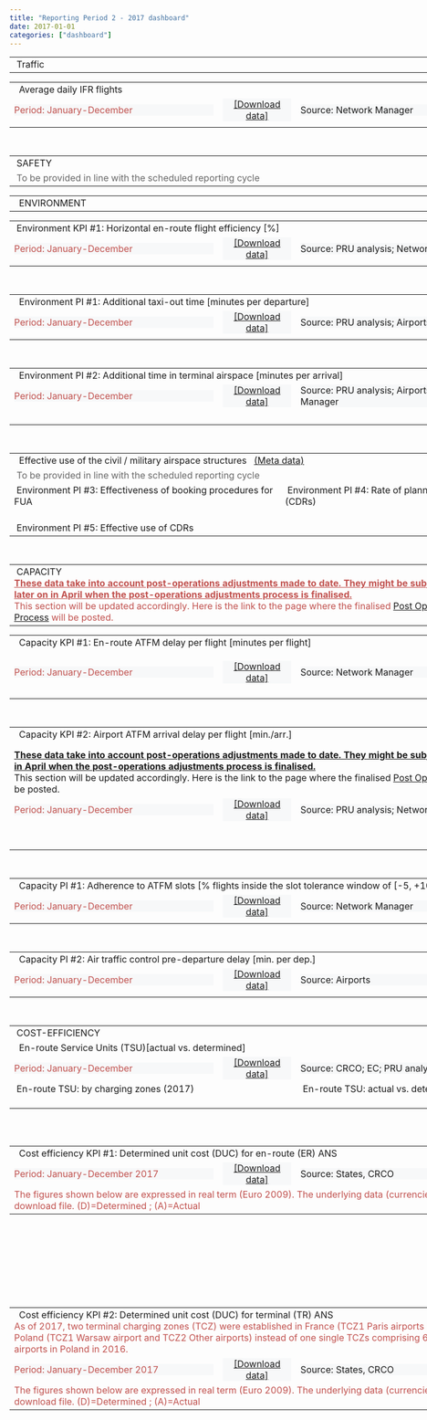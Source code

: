 ```yaml
---
title: "Reporting Period 2 - 2017 dashboard"
date: 2017-01-01
categories: ["dashboard"]
---
```


<script type="text/javascript" src="http://www.google.com/jsapi"></script>
<script type="text/javascript">
// load the visualisation API
google.load('visualization', '1', {
    packages: ['corechart', 'controls']
});
</script>
<script type="text/javascript">
function drawVisualization() {

  // TRAFFIC - ERT FLTS - YY - CHART
    var crt_ertfltsYY = new google.visualization.ChartWrapper({
        chartType: 'ComboChart',
        containerId: 'crt_ertfltsYY',
        dataSourceUrl: 'https://docs.google.com/spreadsheets/d/1irxYqcplRYCCrMR8IuUE-qkcSM-jV_RJxioshC3cxUw/edit?usp=sharing&sheet=ERT_FLTS_YY&range=A5:E10',
        options: {
            width: 450,
            height: 170,
            chartArea: {
                left: 80,
                top: 30,
                width: '60%',
                height: '65%'
            },
            title: 'Average daily IFR flights (EU-wide)',
            titleTextStyle: {
                color: '#1F1F2E',
                fontSize: 12
            },
            legend: 'none',
            series: {
                0: {
                    type: 'bars',
                    color: '#7DD2F2',
                    targetAxisIndex: 0
                },
                1: {
                    type: 'lines',
                    color: '#B89470',
                    lineWidth: 2,
                    pointSize: 7,
                    targetAxisIndex: 1
                }
            },
            vAxes: {
                0: {
                    title: 'Avg. daily IFR flights',
                    titleTextStyle: {
                        color: '#1F1F2E',
                        fontSize: 11
                    },
                    minValue: 0.00,
                    textStyle: {
                        color: '#1F1F2E'
                    }
                },
                1: {
                    title: 'year on year (%)',
                    titleTextStyle: {
                        color: '#1F1F2E',
                        fontSize: 11
                    },
                    maxValue: 0.04,
                    textStyle: {
                        color: '#B89470'
                    }
                }
            }
        },
        view: {
            columns: [0, 3, 4],
            rows: [0, 1, 2, 3, 4]
        }
    });
    crt_ertfltsYY.draw();


  // TRAFFIC - ERT FLTS - MM - CHART
    var crt_ertfltsMM = new google.visualization.ChartWrapper({
        chartType: 'ComboChart',
        containerId: 'crt_ertfltsMM',
        dataSourceUrl: 'https://docs.google.com/spreadsheets/d/1irxYqcplRYCCrMR8IuUE-qkcSM-jV_RJxioshC3cxUw/edit?usp=sharing&sheet=ERT_FLTS_MM&range=A4:I64&tq=where%20I%3D1',
        options: {
            width: 450,
            height: 190,
            chartArea: {
                left: 80,
                top: 30,
                width: '60%',
                height: '60%'
            },
            title: 'Avg. daily IFR flights',
            titleTextStyle: {
                color: 'grey',
                fontSize: 12
            },
            legend: 'none',
            series: {
                0: {
                    type: 'bars',
                    color: '#7DD2F2',
                    targetAxisIndex: 0
                },
                1: {
                    type: 'lines',
                    color: '#B89470',
                    lineWidth: 2,
                    pointSize: 6,
                    targetAxisIndex: 1
                }
            },
            vAxes: {
                0: {
                    title: 'Avg. daily IFR flights',
                    titleTextStyle: {
                        color: '#1F1F2E',
                        fontSize: 11
                    },
                    minValue: 0.00,
                    textStyle: {
                        color: '#1F1F2E'
                    }
                },
                1: {
                    title: 'cum. change vs. prev. year (%)',
                    titleTextStyle: {
                        color: '#1F1F2E',
                        fontSize: 11
                    },
                    maxValue: 0.04,
                    textStyle: {
                        color: '#B89470'
                    }
                }
            }
        },
        view: {
            columns: [2, 6, 7]
        }
    });
    crt_ertfltsMM.draw();


  // TRAFFIC - ERT FLTS - TABLE
    var tbl_ertflts_YY = new google.visualization.ChartWrapper({
        chartType: 'Table',
        containerId: 'tbl_ertflts_YY',
        dataSourceUrl: 'https://docs.google.com/spreadsheets/d/1irxYqcplRYCCrMR8IuUE-qkcSM-jV_RJxioshC3cxUw/edit?usp=sharing&sheet=ERT_FLTS_LOC&range=A5:F15',
        options: {
            allowHtml: false,
            width: 470,
            height: 340
        },
        view: {
            columns: [0, 3, 4, 5]
        }
    });
    tbl_ertflts_YY.draw();


  // ENVIRONMENT - Horizontal flight efficiency - YY - CHART
    var crt_flteffYY = new google.visualization.ChartWrapper({
        chartType: 'ComboChart',
        containerId: 'crt_flteffYY',
        dataSourceUrl: 'https://docs.google.com/spreadsheets/d/1jygi-WIVP1LLVwXsBsSywIioxBb_Pud_HtRvSnCPocU/edit?usp=sharing&sheet=FLT_EFF_YY&range=A5:G10',
        options: {
            width: 450,
            height: 180,
            chartArea: {
                left: 50,
                top: 30,
                width: '55%',
                height: '60%'
            },
            title: 'Horiz. en-route flight efficiency (yearly)',
            titleTextStyle: {
                color: 'grey',
                fontSize: 11
            },
            legend: {
                position: 'right',
                textStyle: {
                    color: 'grey',
                    fontSize: 10
                }
            },
            series: {
                1: {
                    type: 'lines',
                    color: '#5D7CBA',
                    lineWidth: 1,
                    pointSize: 3
                },
                0: {
                    type: 'lines',
                    color: '#5D7CBA',
                    lineWidth: 1,
                    lineDashStyle: [6, 3]
                },
                3: {
                    type: 'lines',
                    color: '#c0504d',
                    lineWidth: 1,
                    pointSize: 4,
                    pointShape: 'diamond',
                },
                2: {
                    type: 'lines',
                    color: '#C0504D',
                    lineWidth: 1,
                    lineDashStyle: [6, 3]
                }
            },
            vAxis: {
                title: 'Inefficiency (%)',
                titleTextStyle: {
                    color: 'grey',
                    fontSize: 10
                },
                minValue: 0.02,
                maxValue: 0.06,
                viewWindow: {
                    min: 0.02,
                    max: 0.06
                },
                format: '0.0%'
            },
            hAxis: {
                title: 'Annual values for the SES-RP2 area',
                titleTextStyle: {
                    color: 'grey',
                    fontSize: 10
                }
            }
        },
        view: {
            columns: [1, 3, 4, 5, 6],
            rows: [0, 1, 2, 3, 4]
        }
    });
    crt_flteffYY.draw();


  // ENVIRONMENT - Horizontal flight efficiency - MM - CHART
    var crt_flteffMM = new google.visualization.ChartWrapper({
        chartType: 'LineChart',
        containerId: 'crt_flteffMM',
        dataSourceUrl: 'https://docs.google.com/spreadsheets/d/1jygi-WIVP1LLVwXsBsSywIioxBb_Pud_HtRvSnCPocU/edit?usp=sharing&sheet=FLT_EFF_MM&range=A5:F65&tq=where%20F%3D1',
        options: {
            width: 450,
            height: 190,
            chartArea: {
                left: 50,
                top: 30,
                width: '55%',
                height: '50%'
            },
            title: 'Horiz. en-route flight efficiency (monthly)',
            titleTextStyle: {
                color: 'grey',
                fontSize: 11
            },
            legend: {
                position: 'right',
                textStyle: {
                    color: 'grey',
                    fontSize: 10
                }
            },
            series: {
                0: {
                    type: 'lines',
                    color: '#c0504d',
                    lineWidth: 1,
                    pointSize: 4,
                    pointShape: 'diamond'
                },
                1: {
                    type: 'lines',
                    color: '#5D7CBA',
                    lineWidth: 1,
                    pointSize: 3
                }
            },
            vAxis: {
                title: 'Inefficiency (%)',
                titleTextStyle: {
                    color: 'grey',
                    fontSize: 10
                },
                minValue: 0.02,
                maxValue: 0.06,
                viewWindow: {
                    min: 0.02,
                    max: 0.06
                },
                format: '0.0%'
            },
            hAxis: {
                title: 'Monthly values for the SES-RP2 area',
                titleTextStyle: {
                    color: 'grey',
                    fontSize: 10
                },
                type: 'string',
                slantedText: true,
                slantedTextAngle: 40,
                textStyle: {
                    fontSize: 11
                }
            }
        },
        view: {
            'columns': [0, 3, 4]
        }
    });
    crt_flteffMM.draw();

  // ENVIRONMENT - Horizontal flight efficiency - TABLE
    var tbl_ert_flteff = new google.visualization.ChartWrapper({
        chartType: 'Table',
        containerId: 'tbl_ert_flteff',
        dataSourceUrl: 'https://docs.google.com/spreadsheets/d/1jygi-WIVP1LLVwXsBsSywIioxBb_Pud_HtRvSnCPocU/edit?usp=sharing&sheet=ERT_FLT_EFF_FAB&range=A5:E15&hl=en_GB',
        options: {
            allowHtml: true,
            width: 470,
            height: 360,
            //style: {fontSize: 9}
        },
        view: {
            columns: [0, 2, 3, 4]
        }
    });
    tbl_ert_flteff.draw();

  // ENVIRONMENT - ASMA DLY - LOC - TABLE
    var tbl_ASMAdly_LOC = new google.visualization.ChartWrapper({
        chartType: 'Table',
        containerId: 'tbl_ASMAdly_LOC',
        dataSourceUrl: 'https://docs.google.com/spreadsheets/d/1FQzn2r-KuHO5WG6RhB6k096fSbkGOvk6yA7diM-YfnA/edit?usp=sharing&sheet=ASMA_LOC&range=A5:F35',
        options: {
            allowHtml: false,
            width: 470,
            height: 280
        },
        view: {
            columns: [0, 5, 1]
        }
    });
    tbl_ASMAdly_LOC.draw();
    // ENVIRONMENT - ASMA DLY - APT - TABLE
    var tbl_ASMAdly_APT = new google.visualization.ChartWrapper({
        chartType: 'Table',
        containerId: 'tbl_ASMAdly_APT',
        dataSourceUrl: 'https://docs.google.com/spreadsheets/d/1FQzn2r-KuHO5WG6RhB6k096fSbkGOvk6yA7diM-YfnA/edit?usp=sharing&sheet=ASMA_APT&range=A5:G180',
        options: {
            allowHtml: false,
            width: 470,
            height: 280
        },
        view: {
            columns: [1, 2, 0, 3]
        }
    });
    tbl_ASMAdly_APT.draw();

  // ENVIRONMENT - TAXI OUT DLY - LOC - TABLE
    var tbl_txdly_LOC = new google.visualization.ChartWrapper({
        chartType: 'Table',
        containerId: 'tbl_txdly_LOC',
        dataSourceUrl: 'https://docs.google.com/spreadsheets/d/1q0a--hK6AK_X5fCzStvvEk32GHNMvbfTkSkaH9_ihbQ/edit?usp=sharing&sheet=TxOut_LOC&range=A5:F35',
        options: {
            allowHtml: false,
            width: 470,
            height: 280
        },
        view: {
            columns: [0, 5, 1]
        }
    });
    tbl_txdly_LOC.draw();
    // ENVIRONMENT - TAXI OUT DLY - APT - TABLE
    var tbl_txdly_APT = new google.visualization.ChartWrapper({
        chartType: 'Table',
        containerId: 'tbl_txdly_APT',
        dataSourceUrl: 'https://docs.google.com/spreadsheets/d/1q0a--hK6AK_X5fCzStvvEk32GHNMvbfTkSkaH9_ihbQ/edit?usp=sharing&sheet=TxOut_APT&range=A5:G180',
        options: {
            allowHtml: false,
            width: 470,
            height: 280
        },
        view: {
            columns: [1, 2, 0, 3]
        }
    });
    tbl_txdly_APT.draw();

  // CAPACITY - En-route ATFM delay - YY - CHART
    var crt_ertdlyYY = new google.visualization.ChartWrapper({
        chartType: 'ComboChart',
        containerId: 'crt_ertdlyYY',
        dataSourceUrl: 'https://docs.google.com/spreadsheets/d/1KjsIaZ5PjsgYbaeS83ZuY3tMh6EdE94shNT547y58H0/edit?usp=sharing&alt=json&sheet=ERT_ATFM_YY&range=A5:F10',
        options: {
            width: 450,
            height: 160,
            chartArea: {
                left: 50,
                top: 30,
                width: '55%',
                height: '60%'
            },
            title: 'En-route ATFM delays (SES RP2 area)',
            titleTextStyle: {
                color: 'grey',
                fontSize: 11
            },
            legend: {
                position: 'right',
                textStyle: {
                    color: 'grey',
                    fontSize: 10
                }
            },
            isStacked: 'true',
            series: {
                1: {
                    type: 'bars',
                    color: '#7DD2F2'
                },
                0: {
                    type: 'lines',
                    color: 'D80032',
                    lineWidth: 0.5,
                    pointSize: 7
                }
            },
            vAxis: {
                title: 'minutes per flight',
                format: '0.00',
                titleTextStyle: {
                    color: 'grey',
                    fontSize: 10
                }
            }
        },
        view: {
            'columns': [0, 4, 1]
        }
    });
    crt_ertdlyYY.draw();

  // CAPACITY - En-route ATFM delay - MM - CHART
    var crt_ertdlyMM = new google.visualization.ChartWrapper({
        chartType: 'ComboChart',
        containerId: 'crt_ertdlyMM',
        dataSourceUrl: 'https://docs.google.com/spreadsheets/d/1KjsIaZ5PjsgYbaeS83ZuY3tMh6EdE94shNT547y58H0/edit?usp=sharing&sheet=ERT_ATFM_MM&range=A5:G65&tq=where%20G%3D1',
        options: {
            width: 450,
            height: 190,
            chartArea: {
                left: 80,
                top: 30,
                width: '60%',
                height: '60%'
            },
            title: 'En-route ATFM delays (SES RP2 Area)',
            titleTextStyle: {
                color: 'grey',
                fontSize: 11
            },
            legend: {
                position: 'right',
                textStyle: {
                    color: 'grey',
                    fontSize: 10
                }
            },
            isStacked: 'true',
            series: {
                0: {
                    type: 'lines',
                    color: '#5D7CBA',
                    lineWidth: 1,
                    pointSize: 6
                },
                1: {
                    type: 'bars',
                    color: '#7DD2F2'
                }
            },
            vAxis: {
                title: 'minutes per flight',
                format: '0.00',
                titleTextStyle: {
                    color: 'grey',
                    fontSize: 10
                }
            }
        },
        view: {
            'columns': [1, 5, 2]
        }
    });
    crt_ertdlyMM.draw();

  // ERT ATFM DLY - YY EU wide - TABLE
    var tbl_ertdly_YYtgt = new google.visualization.ChartWrapper({
        chartType: 'Table',
        containerId: 'tbl_ertdly_YYtgt',
        dataSourceUrl: 'https://docs.google.com/spreadsheets/d/1KjsIaZ5PjsgYbaeS83ZuY3tMh6EdE94shNT547y58H0/edit?usp=sharing&sheet=ERT_ATFM_LOC&range=A5:F15&hl=en_GB',
        options: {
            allowHtml: false,
            width: 470,
            height: 280
        },
        view: {
            columns: [0, 1, 4, 5]
        }
    });
    tbl_ertdly_YYtgt.draw();

  // CAPACITY - Airport ATFM arrival delay - YY - CHART
    var crt_aptATFMsesYY = new google.visualization.ChartWrapper({
        chartType: 'ComboChart',
        containerId: 'crt_aptATFMsesYY',
        dataSourceUrl: 'https://docs.google.com/spreadsheets/d/1B7Z0zh1I1ghhK6WwN_YfeWA5rRFlTbFVZgeGr2_mw7M/edit?usp=sharing&sheet=APT_ATFM_SES_YY&range=A5:D10',
        options: {
            width: 450,
            height: 190,
            chartArea: {
                left: 80,
                top: 30,
                width: '60%',
                height: '60%'
            },
            title: 'Airport ATFM arrival delays (SES-RP2 airports)',
            titleTextStyle: {
                color: 'grey',
                fontSize: 11
            },
            legend: {
                position: 'right',
                textStyle: {
                    color: 'grey',
                    fontSize: 10
                }
            },
            isStacked: 'true',
            seriesType: 'bars',
            colors: ['#7DD2F2'],
            vAxis: {
                title: 'minutes per arrival',
                format: '0.00',
                titleTextStyle: {
                    color: 'grey',
                    fontSize: 10
                }
            }
        },
        view: {
            columns: [0, 1],
            rows: [0, 1, 2, 3, 4]
        }
    });
    crt_aptATFMsesYY.draw();

  // CAPACITY - Airport ATFM arrival delay - MM - CHART
    var crt_aptATFMsesMM = new google.visualization.ChartWrapper({
        chartType: 'ComboChart',
        containerId: 'crt_aptATFMsesMM',
        dataSourceUrl: 'https://docs.google.com/spreadsheets/d/1B7Z0zh1I1ghhK6WwN_YfeWA5rRFlTbFVZgeGr2_mw7M/edit?usp=sharing&sheet=APT_ATFM_SES_MM&range=A5:G65&tq=where%20G%3D1',
        options: {
            width: 450,
            height: 190,
            chartArea: {
                left: 80,
                top: 30,
                width: '60%',
                height: '60%'
            },
            title: 'Airport arr. ATFM delays (SES-RP2 airports)',
            titleTextStyle: {
                color: 'grey',
                fontSize: 11
            },
            legend: {
                position: 'right',
                textStyle: {
                    color: 'grey',
                    fontSize: 10
                }
            },
            isStacked: 'true',
            series: {
                0: {
                    type: 'lines',
                    color: '#5D7CBA',
                    lineWidth: 1,
                    pointSize: 6
                },
                1: {
                    type: 'bars',
                    color: '#7DD2F2'
                }
            },
            vAxis: {
                title: 'minutes per arrival',
                format: '0.00',
                titleTextStyle: {
                    color: 'grey',
                    fontSize: 10
                }
            }
        },
        view: {
            'columns': [1, 5, 2]
        }
    });
    crt_aptATFMsesMM.draw();

  // CAPACITY - Airport ATFM arrival delay - LOC - TABLE
    var tbl_aptATFM_LOC = new google.visualization.ChartWrapper({
        chartType: 'Table',
        containerId: 'tbl_aptATFM_LOC',
        dataSourceUrl: 'https://docs.google.com/spreadsheets/d/1B7Z0zh1I1ghhK6WwN_YfeWA5rRFlTbFVZgeGr2_mw7M/edit?usp=sharing&sheet=APT_ATFM_LOC&range=A5:G35',
        options: {
            allowHtml: true,
            width: 470,
            height: 280
        },
        view: {
            columns: [0, 1, 2, 3, 4]
        }
    });
    tbl_aptATFM_LOC.draw();

  // CAPACITY - Airport ATFM arrival delay - APT - TABLE
    var tbl_aptATFM_APT = new google.visualization.ChartWrapper({
        chartType: 'Table',
        containerId: 'tbl_aptATFM_APT',
        dataSourceUrl: 'https://docs.google.com/spreadsheets/d/1B7Z0zh1I1ghhK6WwN_YfeWA5rRFlTbFVZgeGr2_mw7M/edit?usp=sharing&sheet=APT_ATFM_APT&range=A5:F180',
        options: {
            allowHtml: true,
            width: 470,
            height: 280
        },
        view: {
            columns: [1, 2, 0, 3]
        }
    });
    tbl_aptATFM_APT.draw();

  // CAPACITY - Airport ATFM slot adherence LOC - TABLE
    var tbl_aptATFMADH_LOC = new google.visualization.ChartWrapper({
        chartType: 'Table',
        containerId: 'tbl_aptATFMADH_LOC',
        dataSourceUrl: 'https://docs.google.com/spreadsheets/d/1rCprGOBrpqwD8SSsV5buVCOmtkpURwFgS5cnC1gqENE/edit?usp=sharing&sheet=APT_ATFM_ADH_LOC&range=A5:B35',
        options: {
            allowHtml: true,
            width: 470,
            height: 280
        },
        view: {
            columns: [0, 1]
        }
    });
    tbl_aptATFMADH_LOC.draw();

  // CAPACITY - Airport ATFM slot adherence APT - TABLE
    var tbl_aptATFMADH_APT = new google.visualization.ChartWrapper({
        chartType: 'Table',
        containerId: 'tbl_aptATFMADH_APT',
        dataSourceUrl: 'https://docs.google.com/spreadsheets/d/1rCprGOBrpqwD8SSsV5buVCOmtkpURwFgS5cnC1gqENE/edit?usp=sharing&sheet=APT_ATFM_ADH_APT&range=A5:D180',
        options: {
            allowHtml: true,
            width: 470,
            height: 280
        },
        view: {
            columns: [1, 2, 0, 3]
        }
    });
    tbl_aptATFMADH_APT.draw();

  // CAPACITY - Airport ATC pre-departure LOC - TABLE
    var tbl_aptATC_LOC = new google.visualization.ChartWrapper({
        chartType: 'Table',
        containerId: 'tbl_aptATC_LOC',
        dataSourceUrl: 'https://docs.google.com/spreadsheets/d/12f_aNGxMAQAMKpPHaUVGZkNgc1L6e4t7zTeug19j8kU/edit?usp=sharing&sheet=APT_ATC_PRE_LOC&range=A5:E35',
        options: {
            allowHtml: true,
            width: 470,
            height: 280
        },
        view: {
            columns: [0, 4, 1]
        }
    });
    tbl_aptATC_LOC.draw();

  // CAPACITY - Airport ATC pre-departure APT - TABLE
    var tbl_aptATC_APT = new google.visualization.ChartWrapper({
        chartType: 'Table',
        containerId: 'tbl_aptATC_APT',
        dataSourceUrl: 'https://docs.google.com/spreadsheets/d/12f_aNGxMAQAMKpPHaUVGZkNgc1L6e4t7zTeug19j8kU/edit?usp=sharing&sheet=APT_ATC_PRE_APT&range=A5:F180',
        options: {
            allowHtml: true,
            width: 470,
            height: 280
        },
        view: {
            columns: [1, 2, 0, 3]
        }
    });
    tbl_aptATC_APT.draw();

  // ERT SU - TABLE
    var tbl_ertSU = new google.visualization.ChartWrapper({
        chartType: 'Table',
        containerId: 'tbl_ertSU',
        dataSourceUrl: 'https://docs.google.com/spreadsheets/d/1BUqYI3us2fMQ089B4E1D_CAoVyodDPasr1ZwmCgy19o/edit?usp=sharing&sheet=ERT_SU_CZ&range=A5:I36',
        options: {
            allowHtml: true,
            width: 470,
            height: 400
        },
        view: {
            columns: [0, 3, 6, 8, 5]
        }
    });
    tbl_ertSU.draw();

  // ERT SU - YY - CHART vs target - [EU_YY]
    var crt_ertSUYYvstgt = new google.visualization.ChartWrapper({
        chartType: 'ComboChart',
        containerId: 'crt_ertSUYYvstgt',
        dataSourceUrl: 'https://docs.google.com/spreadsheets/d/1BUqYI3us2fMQ089B4E1D_CAoVyodDPasr1ZwmCgy19o/edit?usp=sharing&sheet=ERT_SU_CZ&range=A5:I36',
        options: {
            width: 475,
            height: 400,
            chartArea: {
                left: 55,
                top: 30,
                width: '80%',
                height: '50%'
            },
            titleTextStyle: {
                color: 'grey',
                fontSize: 12
            },
            legend: {
                position: 'bottom',
                textStyle: {
                    color: 'grey',
                    fontSize: 10
                }
            },
            series: {
                0: {
                    type: 'bars',
                    color: '#7DD2F2'
                }
            },
            vAxis: {
                title: 'actual vs. determined ERT SU',
                format: '0%',
                viewWindow: {
                    min: -0.05,
                    max: 0.25
                },
                textStyle: {
                    color: 'grey',
                    fontSize: 11
                },
                titleTextStyle: {
                    color: 'grey',
                    fontSize: 10
                }
            },
            hAxis: {
                slantedTextAngle: 90,
                textStyle: {
                    color: 'grey',
                    fontSize: 10
                }
            }
        },
        view: {
            'columns': [0, 8]
        }
    });
    crt_ertSUYYvstgt.draw();


 // ER CEF - STATE - TABLE
    var tbl_ertcef_state = new google.visualization.ChartWrapper({
        chartType: 'Table',
        containerId: 'tbl_ertcef_state',
        dataSourceUrl: 'https://docs.google.com/spreadsheets/d/1sLZs7-p6Dkd0ojG0BWWf2z5JvN5Bj6rYK4r4jwSyW0o/edit?usp=sharing&sheet=ERT_CEF_STATE&range=A2:AJ32&hl=en_GB',
        options: {
            allowHtml: true,
            width: 950,
            height: 280
        },
        view: {columns: [0, 29, 30,31,33,34,35]}
    });
    tbl_ertcef_state.draw();

 // ER CEF - FAB - TABLE
    var tbl_ertcef_fab = new google.visualization.ChartWrapper({
        chartType: 'Table',
        containerId: 'tbl_ertcef_fab',
        dataSourceUrl: 'https://docs.google.com/spreadsheets/d/1sLZs7-p6Dkd0ojG0BWWf2z5JvN5Bj6rYK4r4jwSyW0o/edit?usp=sharing&sheet=ERT_CEF_FAB&range=A2:N11&hl=en_GB',
        options: {
            allowHtml: true,
            width: 950,
            height: 270
        },
        view: {columns: [0, 7, 8, 9,11,12,13]}
    });
    tbl_ertcef_fab.draw();

 // TRM CEF - TCZ - TABLE
    var tbl_trcef_state = new google.visualization.ChartWrapper({
        chartType: 'Table',
        containerId: 'tbl_trcef_state',
        dataSourceUrl: 'https://docs.google.com/spreadsheets/d/133Rt4K9bHWXj1Mj1an4fACbDQVWAFGuuQHwAgkxa81U/edit?usp=sharing&sheet=TRM_CEF_STATE&range=A2:AJ37&hl=en_GB',
        options: {
            allowHtml: true,
            width: 950,
            height: 280
        },
        view: {columns: [0, 29, 30,31,33,34,35]}
    });
    tbl_trcef_state.draw();

 // TRM CEF - FAB - TABLE
    var tbl_trcef_fab = new google.visualization.ChartWrapper({
        chartType: 'Table',
        containerId: 'tbl_trcef_fab',
        dataSourceUrl: 'https://docs.google.com/spreadsheets/d/133Rt4K9bHWXj1Mj1an4fACbDQVWAFGuuQHwAgkxa81U/edit?usp=sharing&sheet=TRM_CEF_FAB&range=A2:N11&hl=en_GB',
        options: {
            allowHtml: true,
            width: 950,
            height: 270
        },
        view: {columns: [0, 7, 8, 9,11,12,13]}
    });
    tbl_trcef_fab.draw();

}
google.setOnLoadCallback(drawVisualization)
</script>

<table style="text-align: left; width: 950px;" border="0" cellpadding="2" cellspacing="2">
<tbody>
<tr>
<td colspan="2" rowspan="1" style="width: 950px">
<div class="head2">&nbsp;Traffic</div>
</td>
</tr>
<table style="width: 950px;" border="0" cellpadding="1" cellspacing="1">
<tbody>
<tr>
<td colspan="4" rowspan="1">
<div class="head3">&nbsp; Average daily IFR flights</div>
</td>
</tr>
<tr>
<td>
<div style="width: 350px; text-align: left; background-color:#f7f8f9; vertical-align: top;"> <span style="color:#C0504D;">
Period: January-December</span></div>
</td>
<td>
<div style="width: 120px; text-align: center; background-color:#f7f8f9; vertical-align: top;"><span style="color: rgb(102, 102, 102);">
<a href="https://docs.google.com/spreadsheets/d/1irxYqcplRYCCrMR8IuUE-qkcSM-jV_RJxioshC3cxUw/edit?usp=sharing&hl=en_GB" target="_blank">[Download data]</a>
</span></div>
</td>
<td>
<div style="width: 350px; text-align: left; background-color:#f7f8f9; vertical-align: top;">
Source: Network Manager</div>
</td>
<td>
<div style="width: 120px; text-align: center; background-color:#f7f8f9; vertical-align: top;"> <span style="color: rgb(102, 102, 102);">
<a href="http://prudata.webfactional.com/wiki/index.php/Minutes_of_en_route_ATFM_delay_per_flight" target="_blank">[Meta data]</a>
</span></div>
</td>
</tr>
<tr>
<td colspan="2" rowspan="1" style="width: 475px; vertical-align: top;">
<div style="float: left;" id="crt_ertfltsYY"></div>
<div style="float: left;" id="crt_ertfltsMM"></div>
<td colspan="2" rowspan="1" style="width: 475px; vertical-align: top;">
<div style="float: top;" id="tbl_ertflts_YY"></div>
</tr>
</tbody>
</table>
<br>
</tbody>
</table>
<table style="text-align: left; width: 950px;" border="0" cellpadding="2" cellspacing="2">
<tbody>
<tr>
<td colspan="4" rowspan="1" style="width: 950px">
<div class="head2">&nbsp;SAFETY</div>
</td>
</tr>
<tr>
<td colspan="4" rowspan="1" style="width: 950px">
<div style="text-align: left; vertical-align: top;"><span style="color: rgb(102, 102, 102);">&nbsp;To be provided in line with the scheduled reporting cycle</span></div>
</td>
</tr>
</tbody>
</table>
<table style="text-align: left; width: 950px;" border="0" cellpadding="2" cellspacing="2">
<tbody>
<tr>
<td colspan="4" rowspan="1" style="width: 950px">
<div class="head2">&nbsp; ENVIRONMENT</div>
</td>
</tr>
<table style="width: 950px;" border="0" cellpadding="1" cellspacing="1">
<tbody>
<tr>
<td colspan="4" rowspan="1">
<div class="head3">&nbsp;Environment KPI #1: Horizontal en-route flight efficiency [%]</div>
</td>
</tr>
<tr>
<td>
<div style="width: 350px; text-align: left; background-color:#f7f8f9; vertical-align: top;"> <span style="color:#C0504D;">
Period: January-December</span></div>
</td>
<td>
<div style="width: 120px; text-align: center; background-color:#f7f8f9; vertical-align: top;"><span style="color: rgb(102, 102, 102);">
<a href="https://docs.google.com/spreadsheets/d/1jygi-WIVP1LLVwXsBsSywIioxBb_Pud_HtRvSnCPocU/edit?usp=sharing&hl=en_GB" target="_blank">[Download data]</a>
</span></div>
</td>
<td>
<div style="width: 350px; text-align: left; background-color:#f7f8f9; vertical-align: top;">
Source: PRU analysis; Network Manager</div>
</td>
<td>
<div style="width: 120px; text-align: center; background-color:#f7f8f9; vertical-align: top;"> <span style="color: rgb(102, 102, 102);">
<a href="http://prudata.webfactional.com/wiki/index.php/Average_horizontal_en-route_inefficiency" target="_blank">[Meta data]</a>
</span></div>
</td>
</tr>
<tr>
<td colspan="2" rowspan="1" style="width: 475px; vertical-align: top;">
<div style="float: left;" id="crt_flteffYY"></div>
<div style="float: left;" id="crt_flteffMM"></div>
<td colspan="2" rowspan="1" style="width: 475px; vertical-align: top;">
<div style="float: top;" id="tbl_ert_flteff"></div>
</tr>
</tbody>
</table>
<br>
<table style="width: 950px;" border="0" cellpadding="1" cellspacing="1">
<tbody>
<tr>
<td colspan="4" rowspan="1">
<div class="head3">&nbsp; Environment PI #1: Additional taxi-out time [minutes per departure]</div>
<span style="color:#C0504D;"></span>
</td>
</tr>
<tr>
<td>
<div style="width: 350px; text-align: left; background-color:#f7f8f9; vertical-align: top;"> <span style="color:#C0504D;">
Period: January-December</span></div>
</td>
<td>
<div style="width: 120px; text-align: center; background-color:#f7f8f9; vertical-align: top;"><span style="color: rgb(102, 102, 102);">
<a href="https://docs.google.com/spreadsheets/d/1q0a--hK6AK_X5fCzStvvEk32GHNMvbfTkSkaH9_ihbQ/edit?usp=sharing&hl=en_GB" target="_blank">[Download data]</a>
</span></div>
</td>
<td>
<div style="width: 350px; text-align: left; background-color:#f7f8f9; vertical-align: top;">
Source: PRU analysis; Airports</div>
</td>
<td>
<div style="width: 120px; text-align: center; background-color:#f7f8f9; vertical-align: top;"> <span style="color: rgb(102, 102, 102);">
<a href="http://prudata.webfactional.com/wiki/index.php/Additional_time_in_taxi-out_phase" target="_blank">[Meta data]</a>
</span></div>
</td>
</tr>
<tr>
<td colspan="2" rowspan="1" style="width: 475px; vertical-align: top;">
<div style="float: top;" id="tbl_txdly_LOC"></div>
<td colspan="2" rowspan="1" style="width: 475px; vertical-align: top;">
<div style="float: top;" id="tbl_txdly_APT"></div>
</td>
</tr>
</tbody>
</table>
<br>
<table style="width: 950px;" border="0" cellpadding="1" cellspacing="1">
<tbody>
<tr>
<td colspan="4" rowspan="1">
<div class="head3">&nbsp; Environment PI #2: Additional time in terminal airspace [minutes per arrival]</div>
<span style="color:#C0504D;"></span>
</td>
</tr>
<tr>

<td>
<div style="width: 350px; text-align: left; background-color:#f7f8f9; vertical-align: top;"> <span style="color:#C0504D;">
Period: January-December</span></div>
</td>
<td>
<div style="width: 120px; text-align: center; background-color:#f7f8f9; vertical-align: top;"><span style="color: rgb(102, 102, 102);">
<a href="https://docs.google.com/spreadsheets/d/1FQzn2r-KuHO5WG6RhB6k096fSbkGOvk6yA7diM-YfnA/edit?usp=sharing&hl=en_GB" target="_blank">[Download data]</a>
</span></div>
</td>
<td>
<div style="width: 350px; text-align: left; background-color:#f7f8f9; vertical-align: top;">
Source: PRU analysis; Airports; Network Manager</div>
</td>
<td>
<div style="width: 120px; text-align: center; background-color:#f7f8f9; vertical-align: top;"> <span style="color: rgb(102, 102, 102);">
<a href="http://prudata.webfactional.com/wiki/index.php/Arrival_sequencing_and_metering_area_%28ASMA%29_additional_time" target="_blank">[Meta data]</a>
</span></div>
</td>
</tr>
<tr>
<td colspan="2" rowspan="1" style="width: 475px; vertical-align: top;">
<div style="float: top;" id="tbl_ASMAdly_LOC"></div>
<br> </td>
<td colspan="2" rowspan="1" style="width: 475px; vertical-align: top;">
<div style="float: top" id="tbl_ASMAdly_APT"></div>
<br> </td>
</tr>
</tbody>
</table>
<br>
<table style="width: 950px;" border="0" cellpadding="1" cellspacing="1">
<tbody>
<tr>
<td colspan="4" rowspan="1">
<div class="head3">&nbsp; Effective use of the civil / military airspace structures&nbsp;&nbsp;
<a href="http://prudata.webfactional.com/wiki/index.php/Effective_use_of_the_civil_/_military_airspace_structures" target="_blank">(Meta data)</a></div>
</td>
</tr>
<tr>
<td colspan="4" rowspan="1" style="width: 950px">
<div style="text-align: left; vertical-align: top;"><span style="color: rgb(102, 102, 102);">&nbsp;To be provided in line with the scheduled reporting cycle</span></div>
</td>
</tr>
<tr>
<td colspan="2" rowspan="1" style="width: 475px; vertical-align: top;">
<div class="head4">&nbsp;Environment PI #3: Effectiveness of booking procedures for FUA</div>
<div style="text-align: left; vertical-align: top;">
<span style="color: rgb(102, 102, 102);"> </span></div>
<td colspan="2" rowspan="1" style="width: 475px; vertical-align: top;">
<div class="head4">&nbsp;Environment PI #4: Rate of planning of conditional routes (CDRs)</div>
<div style="text-align: left; vertical-align: top;">
<span style="color: rgb(102, 102, 102);"><br>
</span></div>
</tr>
<tr>
<td colspan="2" rowspan="1" style="width: 475px; vertical-align: top;">
<div class="head4">&nbsp;Environment PI #5: Effective use of CDRs</div>
<div style="text-align: left; vertical-align: top;">
<span style="color: rgb(102, 102, 102);"> </span></div>
<td colspan="2" rowspan="1" style="width: 475px; vertical-align: top;">
<div class="head4"></div>
<div style="text-align: left; vertical-align: top;">
<span style="color: rgb(102, 102, 102);"><br>
</span></div>
</tr>
</tbody>
</table>
<br>
</tbody>
</table>
<table style="text-align: left; width: 950px;" border="0" cellpadding="2" cellspacing="2">
<tbody>
<tr>
<td colspan="4" rowspan="1" style="width: 950px">
<div class="head2">&nbsp;CAPACITY</div>
<span style="color:#C0504D;"><b><u>These data take into account post-operations adjustments made to date. They might be subject to further revisions later on in April when the post-operations adjustments process is finalised.</b></u> <br>This section will be updated accordingly. Here is the link to the page where the finalised <a href="http://www.eurocontrol.int/publications/post-operations-performance-adjustment-process" target="_blank">Post Operations Adjustment Process</a> will be posted.
</span>
</td>
</tr>
<table style="width: 950px;" border="0" cellpadding="1" cellspacing="1">
<tbody>
<tr>
<td colspan="4" rowspan="1">
<div class="head3">&nbsp; Capacity KPI #1: En-route ATFM delay per flight [minutes per flight]</div>
</div>
</td>
</tr>
<tr>
<td>
<div style="width: 350px; text-align: left; background-color:#f7f8f9; vertical-align: top;"> <span style="color:#C0504D;">
Period: January-December</span></div>
</td>
<td>
<div style="width: 120px; text-align: center; background-color:#f7f8f9; vertical-align: top;"><span style="color: rgb(102, 102, 102);">
<a href="https://docs.google.com/spreadsheets/d/1KjsIaZ5PjsgYbaeS83ZuY3tMh6EdE94shNT547y58H0/edit?usp=sharing&hl=en_GB" target="_blank">[Download data]</a>

</span></div>
</td>
<td>
<div style="width: 350px; text-align: left; background-color:#f7f8f9; vertical-align: top;">
Source: Network Manager</div>
</td>
<td>
<div style="width: 120px; text-align: center; background-color:#f7f8f9; vertical-align: top;"> <span style="color: rgb(102, 102, 102);">
<a href="http://prudata.webfactional.com/wiki/index.php/Minutes_of_en-route_ATFM_delay_per_flight" target="_blank">[Meta data]</a>
</span></div>
</td>
</tr>
<tr>
<td colspan="2" rowspan="1" style="width: 475px; vertical-align: top;">
<div style="float: left;" id="crt_ertdlyYY"></div>
<div style="float: left;" id="crt_ertdlyMM"></div>
<td colspan="2" rowspan="1" style="width: 475px; vertical-align: top;">
<div style="float: top;" id="tbl_ertdly_YYtgt"></div>
</tr>
</tbody>
</table>
<br>
<table style="width: 950px;" border="0" cellpadding="1" cellspacing="1">
<tbody>
<tr>
<td colspan="4" rowspan="1">
<div class="head3">&nbsp; Capacity KPI #2: Airport ATFM arrival delay per flight [min./arr.]</div>
<span style="color:#C0504D;"><b><u>

These data take into account post-operations adjustments made to date. They might be subject to further revisions later on in April when the post-operations adjustments process is finalised.</b></u> <br>This section will be updated accordingly. Here is the link to the page where the finalised <a href="http://www.eurocontrol.int/publications/post-operations-performance-adjustment-process" target="_blank">Post Operations Adjustment Process</a> will be posted.
</span>
</td>
</tr>
<tr>
<td>
<div style="width: 350px; text-align: left; background-color:#f7f8f9; vertical-align: top;"> <span style="color:#C0504D;">
Period: January-December</span></div>
</td>
<td>
<div style="width: 120px; text-align: center; background-color:#f7f8f9; vertical-align: top;"><span style="color: rgb(102, 102, 102);">
<a href="https://docs.google.com/spreadsheets/d/1B7Z0zh1I1ghhK6WwN_YfeWA5rRFlTbFVZgeGr2_mw7M/edit?usp=sharing&hl=en_GB" target="_blank">[Download data]</a>
</span></div>
</td>
<td>
<div style="width: 350px; text-align: left; background-color:#f7f8f9; vertical-align: top;">
Source: PRU analysis; Network Manager</div>
</td>
<td>
<div style="width: 120px; text-align: center; background-color:#f7f8f9; vertical-align: top;"> <span style="color: rgb(102, 102, 102);">
<a href="http://prudata.webfactional.com/wiki/index.php/Airport_ATFM_delay" target="_blank">[Meta data]</a>
</span></div>
</td>
</tr>
<tr>
<td colspan="2" rowspan="1" style="width: 475px; vertical-align: top;">
<div style="float: left;" id="crt_aptATFMsesYY"></div>
<br>
<br>
<div style="float: top;" id="tbl_aptATFM_LOC"></div>
<td colspan="2" rowspan="1" style="width: 475px; vertical-align: top;">
<div style="float: left;" id="crt_aptATFMsesMM"></div>
<br>
<br>
<div style="float: top;" id="tbl_aptATFM_APT"></div>
</tr>
</tbody>
</table>
<br>
<table style="width: 950px;" border="0" cellpadding="1" cellspacing="1">
<tbody>
<tr>
<td colspan="4" rowspan="1">
<div class="head3">&nbsp; Capacity PI #1: Adherence to ATFM slots [% flights inside the slot tolerance window of [-5, +10 min.]]</div>
</td>
</tr>
<tr>
<td>
<div style="width: 350px; text-align: left; background-color:#f7f8f9; vertical-align: top;"> <span style="color:#C0504D;">
Period: January-December</span></div>
</td>
<td>
<div style="width: 120px; text-align: center; background-color:#f7f8f9; vertical-align: top;"><span style="color: rgb(102, 102, 102);">
<a href="https://docs.google.com/spreadsheets/d/1rCprGOBrpqwD8SSsV5buVCOmtkpURwFgS5cnC1gqENE/edit?usp=sharing&hl=en_GB" target="_blank">[Download data]</a>
</span></div>
</td>
<td>
<div style="width: 350px; text-align: left; background-color:#f7f8f9; vertical-align: top;">
Source: Network Manager</div>
</td>
<td>
<div style="width: 120px; text-align: center; background-color:#f7f8f9; vertical-align: top;"> <span style="color: rgb(102, 102, 102);">
<a href="http://prudata.webfactional.com/wiki/index.php/ATFM_slot_adherence" target="_blank">[Meta data]</a>
</span></div>
</td>
</tr>
<tr>
<td colspan="2" rowspan="1" style="width: 475px; vertical-align: top;">
<div style="float: top;" id="tbl_aptATFMADH_LOC"></div>
<td colspan="2" rowspan="1" style="width: 475px; vertical-align: top;">
<div style="float: top;" id="tbl_aptATFMADH_APT"></div>
</tr>
</tbody>
</table>
<br>
<table style="width: 950px;" border="0" cellpadding="1" cellspacing="1">
<tbody>
<tr>
<td colspan="4" rowspan="1">
<div class="head3">&nbsp; Capacity PI #2: Air traffic control pre-departure delay [min. per dep.]</div>
</td>
</tr>
<tr>
<td>
<div style="width: 350px; text-align: left; background-color:#f7f8f9; vertical-align: top;"> <span style="color:#C0504D;">
Period: January-December</span></div>
</td>
<td>
<div style="width: 120px; text-align: center; background-color:#f7f8f9; vertical-align: top;"><span style="color: rgb(102, 102, 102);">
<a href="https://docs.google.com/spreadsheets/d/12f_aNGxMAQAMKpPHaUVGZkNgc1L6e4t7zTeug19j8kU/edit?usp=sharing&hl=en_GB" target="_blank">[Download data]</a>
</span></div>
</td>
<td>
<div style="width: 350px; text-align: left; background-color:#f7f8f9; vertical-align: top;">
Source: Airports</div>
</td>
<td>
<div style="width: 120px; text-align: center; background-color:#f7f8f9; vertical-align: top;"> <span style="color: rgb(102, 102, 102);">
<a href="http://prudata.webfactional.com/wiki/index.php/ATC_pre-departure_delay" target="_blank">[Meta data]</a>
</span></div>
</td>
</tr>
<tr>
<td colspan="2" rowspan="1" style="width: 475px; vertical-align: top;">
<div style="float: top;" id="tbl_aptATC_LOC"></div>
</td>
<td colspan="2" rowspan="1" style="width: 475px; vertical-align: top;">
<div style="float: top;" id="tbl_aptATC_APT"></div>
</td>
</tr>
</tbody>
</table>
<br>
</table>
<table style="text-align: left; width: 950px;" border="0" cellpadding="2" cellspacing="2">
<tbody>
<tr>
<td colspan="4" rowspan="1" style="width: 950px">
<div class="head2">&nbsp;COST-EFFICIENCY</div>
</td>
<tr>
<td colspan="4" rowspan="1">
<div class="head3">&nbsp; En-route Service Units (TSU)[actual vs. determined]</div>
</td>
</tr>
<tr>
<td>
<div style="width: 350px; text-align: left; background-color:#f7f8f9; vertical-align: top;"> <span style="color:#C0504D;">
Period: January-December</span></div>
</td>
<td>
<div style="width: 120px; text-align: center; background-color:#f7f8f9; vertical-align: top;"><span style="color: rgb(102, 102, 102);">
<a href="https://docs.google.com/spreadsheets/d/1BUqYI3us2fMQ089B4E1D_CAoVyodDPasr1ZwmCgy19o/edit?usp=sharing" target="_blank">[Download data]</a>
</span></div>
</td>
<td>
<div style="width: 350px; text-align: left; background-color:#f7f8f9; vertical-align: top;">
Source: CRCO; EC; PRU analysis </div>
</td>
<td>
<div style="width: 120px; text-align: center; background-color:#f7f8f9; vertical-align: top;"> <span style="color: rgb(102, 102, 102);">
</span></div>
</td>
</tr>
<tr>
<td colspan="2" rowspan="1" style="width: 475px, text-align: center; vertical-align: top; ">
<div class="head4">&nbsp;En-route TSU: by charging zones (2017)</div>
<div style="text-align: left; vertical-align: top;">
<div style="float: top;" id="tbl_ertSU"></div>
<br>
</td>
<td colspan="2" rowspan="1" style="width: 475px, text-align: center; vertical-align: top; ">
<div class="head4">&nbsp;En-route TSU: actual vs. determined (2017)</div>
<div style="text-align: left; vertical-align: top;">
<div style="float: top;" id="crt_ertSUYYvstgt"></div>
</td>
</tr>
</tbody>
</table>

<table style="text-align: left; width: 950px;" border="0" cellpadding="2" cellspacing="2">
<tbody>
<table style="width: 950px;" border="0" cellpadding="1" cellspacing="1">
<tbody>
<tr>
<td colspan="4" rowspan="1">
<div class="head3">&nbsp; Cost efficiency KPI #1: Determined unit cost (DUC) for en-route (ER) ANS</div>
</td>
</tr>
<tr>
<td>
<div style="width: 350px; text-align: left; background-color:#f7f8f9; vertical-align: top;"> <span style="color:#C0504D;">
Period: January-December 2017</span></div>
</td>
<td>

<div style="width: 120px; text-align: center; background-color:#f7f8f9; vertical-align: top;"><span style="color: rgb(102, 102, 102);">
<a href="https://docs.google.com/spreadsheets/d/1sLZs7-p6Dkd0ojG0BWWf2z5JvN5Bj6rYK4r4jwSyW0o/edit?usp=sharing&hl=en_GB" target="_blank">[Download data]</a>
</span></div>
</td>
<td>
<div style="width: 350px; text-align: left; background-color:#f7f8f9; vertical-align: top;">
Source: States, CRCO</div>
</td>
<td>
<div style="width: 120px; text-align: center; background-color:#f7f8f9; vertical-align: top;"> <span style="color: rgb(102, 102, 102);">
<a href="http://prudata.webfactional.com/wiki/index.php/RP2_(2015-2019)" target="_blank">[Meta data]</a>
</span></div>
</td>
</tr>
<br>
<tr>
<td colspan="4" rowspan="1" style="width: 950px">
<span style="color:#C0504D;">The figures shown below are expressed in real term (Euro 2009). The underlying data (currencies, etc.) are available in the download file.
(D)=Determined ; (A)=Actual
</span>
</td>
</tr>
</tbody>
</table>
<br>
<tr>
<td colspan="1" rowspan="1" style="width: 950px; vertical-align: top;">
<div id="tbl_ertcef_state"></div>
</td>
<br>
</tr>
<br>
<tr>
<td colspan="1" rowspan="1" style="width: 950px; vertical-align: top;">
<div id="tbl_ertcef_fab"></div>
</td>
</tr>
</tbody>
</table>
<br>

<table style="text-align: left; width: 950px;" border="0" cellpadding="2" cellspacing="2">
<tbody>
<table style="width: 950px;" border="0" cellpadding="1" cellspacing="1">
<tbody>
<tr>
<td colspan="4" rowspan="1">
<div class="head3">&nbsp; Cost efficiency KPI #2: Determined unit cost (DUC) for terminal (TR) ANS</div>
<span style="color:#C0504D;">As of 2017, two terminal charging zones (TCZ) were established in France (TCZ1 Paris airports and TCZ2 Other airports) and Poland (TCZ1 Warsaw airport and TCZ2 Other airports) instead of one single TCZs comprising 60 airports in France and 15 airports in Poland in 2016.</span>
</td>
</tr>
<tr>
<td>
<div style="width: 350px; text-align: left; background-color:#f7f8f9; vertical-align: top;"> <span style="color:#C0504D;">
Period: January-December 2017</span></div>
</td>
<td>
<div style="width: 120px; text-align: center; background-color:#f7f8f9; vertical-align: top;"><span style="color: rgb(102, 102, 102);">
<a href="https://docs.google.com/spreadsheets/d/133Rt4K9bHWXj1Mj1an4fACbDQVWAFGuuQHwAgkxa81U/edit?usp=sharing&hl=en_GB" target="_blank">[Download data]</a>
</span></div>
</td>
<td>
<div style="width: 350px; text-align: left; background-color:#f7f8f9; vertical-align: top;">
Source: States, CRCO</div>
</td>
<td>
<div style="width: 120px; text-align: center; background-color:#f7f8f9; vertical-align: top;"> <span style="color: rgb(102, 102, 102);">
<a href="http://prudata.webfactional.com/wiki/index.php/RP2_(2015-2019)" target="_blank">[Meta data]</a>
</span></div>
</td>
</tr>
<br>
<tr>
<td colspan="4" rowspan="1" style="width: 950px">
<span style="color:#C0504D;">The figures shown below are expressed in real term (Euro 2009). The underlying data (currencies, etc.) are available in the download file.
(D)=Determined ; (A)=Actual
</span>
</td>
</tr>
</tbody>
</table>
<br>
<tr>
<td colspan="1" rowspan="1" style="width: 950px; vertical-align: top;">
<div id="tbl_trcef_state"></div>
</td>
<br>
</tr>
<br>
<tr>
<td colspan="1" rowspan="1" style="width: 950px; vertical-align: top;">
<div id="tbl_trcef_fab"></div>
</td>
</tr>
</tbody>
</table>

